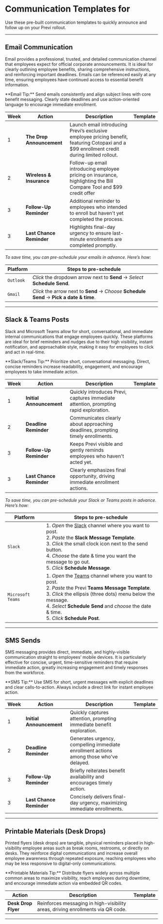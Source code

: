 
<ValidateCode />
<ScrollSpy />

# Communication Templates for <CompanyName />

Use these pre-built communication templates to quickly announce and follow up on your Previ rollout.

---

## Email Communication

Email provides a professional, trusted, and detailed communication channel that employees expect for official corporate announcements. It is ideal for clearly outlining employee benefits, sharing comprehensive instructions, and reinforcing important deadlines. Emails can be referenced easily at any time, ensuring employees have continued access to essential benefit information.

<Note>
    **Email Tip:**
    Send emails consistently and align subject lines with core benefit messaging. Clearly state deadlines and use action-oriented language to encourage immediate enrollment.
</Note>

| Week                | Action                  | Description                                                                                          | Template                                           |
|---------------------|-------------------------|------------------------------------------------------------------------------------------------------|----------------------------------------------------|
| 1                   | **The Drop Announcement**| Launch email introducing Previ’s exclusive employee pricing benefit, featuring Cotopaxi and a $99 enrollment credit during limited rollout.          | <CommsPreviewLink path="email-preview" commsNumber="1" label="Email Template" /> |
| 2                   | **Wireless & Insurance**   | Follow-up email introducing employee pricing on insurance, highlighting the Bill Compare Tool and $99 credit offer | <CommsPreviewLink path="email-preview" commsNumber="2" label="Email Template" /> |
| 3                   | **Follow-Up Reminder**  | Additional reminder to employees who intended to enroll but haven't yet completed the process.      | <CommsPreviewLink path="email-preview" commsNumber="3" label="Email Template" /> |
| 3                   | **Last Chance Reminder**| Highlights final-day urgency to ensure last-minute enrollments are completed promptly.              | <CommsPreviewLink path="email-preview" commsNumber="4" label="Email Template" /> |

*To save time, you can pre-schedule your emails in advance. Here’s how:*

| Platform    | Steps to pre-schedule                                                |
| ----------- | ------------------------------------------------------------ |
| `Outlook` | *Click* the dropdown arrow next to **Send** → *Select* **Schedule Send**. |
| `Gmail`   | *Click* the arrow next to **Send** → *Choose* **Schedule Send** → **Pick a date & time**. |

---

## Slack & Teams Posts

Slack and Microsoft Teams allow for short, conversational, and immediate internal communications that engage employees quickly. These platforms are ideal for brief reminders and nudges due to their high visibility, instant notification, and approachable style, making it easy for employees to click and act in real-time.

<Note>
    **Slack/Teams Tip:**
    Prioritize short, conversational messaging. Direct, concise reminders increase readability, engagement, and encourage employees to take immediate action.
</Note>

| Week                | Action                  | Description                                                                                          | Template                                                  |
|---------------------|-------------------------|------------------------------------------------------------------------------------------------------|-----------------------------------------------------------|
| 1                   | **Initial Announcement**| Quickly introduces Previ, captures immediate attention, prompting rapid exploration.                | <CommsPreviewLink path="messaging-preview" commsNumber="1" label="Slack/Teams Template" /> |
| 2                   | **Deadline Reminder**   | Communicates clearly about approaching deadlines, prompting timely enrollments.                     | <CommsPreviewLink path="messaging-preview" commsNumber="2" label="Slack/Teams Template" /> |
| 3                   | **Follow-Up Reminder**  | Keeps Previ visible and gently reminds employees who haven't acted yet.                             | <CommsPreviewLink path="messaging-preview" commsNumber="3" label="Slack/Teams Template" /> |
| 3                   | **Last Chance Reminder**| Clearly emphasizes final opportunity, driving immediate enrollment actions.                         | <CommsPreviewLink path="messaging-preview" commsNumber="4" label="Slack/Teams Template" /> |

*To save time, you can pre-schedule your Slack or Teams posts in advance. Here’s how:*

| Platform            | Steps to pre-schedule                                    |
| ------------------- | ------------------------------------------------------------ |
| `Slack`           | 1. *Open* the [Slack](slack://open) channel where you want to post.<br/>2. *Paste* the **Slack Message Template**.<br/>3. *Click* the small clock icon next to the send button.<br/>4. *Choose* the date & time you want the message to go out.<br/>5. *Click* **Schedule Message**. |
| `Microsoft Teams` | 1. *Open* the [Teams](msteams://) channel where you want to post.<br/>2. *Paste* the Previ **Teams Message Template**.<br/>3. *Click* the ellipsis (three dots) menu below the message.<br/>4. *Select* **Schedule Send** and *choose* the date & time.<br/>5. *Click* **Schedule Post**. |

---

## SMS Sends

SMS messaging provides direct, immediate, and highly-visible communication straight to employees’ mobile devices. It is particularly effective for concise, urgent, time-sensitive reminders that require immediate action, greatly increasing engagement and timely responses from the workforce.

<Note>
    **SMS Tip:**
    Use SMS for short, urgent messages with explicit deadlines and clear calls-to-action. Always include a direct link for instant employee action.
</Note>

| Week                | Action                  | Description                                                                                          | Template                                           |
|---------------------|-------------------------|------------------------------------------------------------------------------------------------------|----------------------------------------------------|
| 1                   | **Initial Announcement**| Quickly captures attention, prompting immediate benefit exploration.                                | <CommsPreviewLink path="sms-preview" commsNumber="1" label="SMS Template" /> |
| 2                   | **Deadline Reminder**   | Generates urgency, compelling immediate enrollment actions among those who've delayed.              | <CommsPreviewLink path="sms-preview" commsNumber="2" label="SMS Template" /> |
| 3                   | **Follow-Up Reminder**  | Briefly reiterates benefit availability and encourages timely action.                               | <CommsPreviewLink path="sms-preview" commsNumber="3" label="SMS Template" /> |
| 3                   | **Last Chance Reminder**| Concisely delivers final-day urgency, maximizing immediate enrollments.                             | <CommsPreviewLink path="sms-preview" commsNumber="4" label="SMS Template" /> |

---

## Printable Materials (Desk Drops)

Printed flyers (desk drops) are tangible, physical reminders placed in high-visibility employee areas such as break rooms, restrooms, or directly on desks. They reinforce digital communications and increase overall employee awareness through repeated exposure, reaching employees who may be less responsive to digital-only communications.

<Note>
    **Printable Materials Tip:**
    Distribute flyers widely across multiple common areas to maximize visibility, reach employees during downtime, and encourage immediate action via embedded QR codes.
</Note>

| Action                 | Description                                                                                          | Template                |
|------------------------|------------------------------------------------------------------------------------------------------|-------------------------|
| **Desk Drop Flyer**    | Reinforces messaging in high-visibility areas, driving enrollments via QR code.           | <GeneratePDFLink />     |

---
